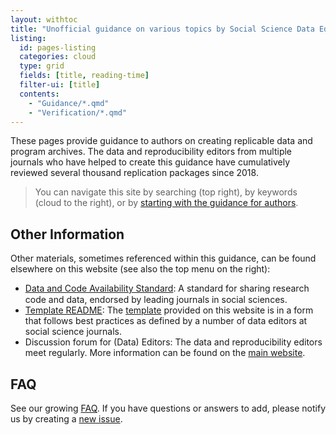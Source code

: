 ```yaml
---
layout: withtoc
title: "Unofficial guidance on various topics by Social Science Data Editors"
listing:
  id: pages-listing
  categories: cloud
  type: grid
  fields: [title, reading-time]
  filter-ui: [title]
  contents:
    - "Guidance/*.qmd"
    - "Verification/*.qmd"
---
```


These pages provide guidance to authors on creating replicable data and program archives. The data and reproducibility editors from multiple journals who have helped to create this guidance have cumulatively reviewed several thousand replication packages since 2018. 

> You can navigate this site by searching (top right), by keywords (cloud to the right),  or by [starting with the guidance for authors](Guidance).


::: {#pages-listing}
:::


## Other Information

Other materials, sometimes referenced within this guidance, can be found elsewhere on this website (see also the top menu on the right):

- [Data and Code Availability Standard](https://datacodestandard.org/): A standard for sharing research code and data, endorsed by leading journals in social sciences. <img src="https://datacodestandard.org/assets/img/logo-800.png" height="15px" />
- [Template README](https://social-science-data-editors.github.io/template_README/): The [template](https://social-science-data-editors.github.io/template_README/) provided on this website is in a form that follows best practices as defined by a number of data editors at social science journals. 
- Discussion forum for (Data) Editors: The data and reproducibility editors meet regularly. More information can be found on the [main website](https://social-science-data-editors.github.io/#contact).


## FAQ

See our growing [FAQ](FAQ). If you have questions or answers to add, please notify us by creating a [new issue](https://github.com/social-science-data-editors/guidance/issues/new).
